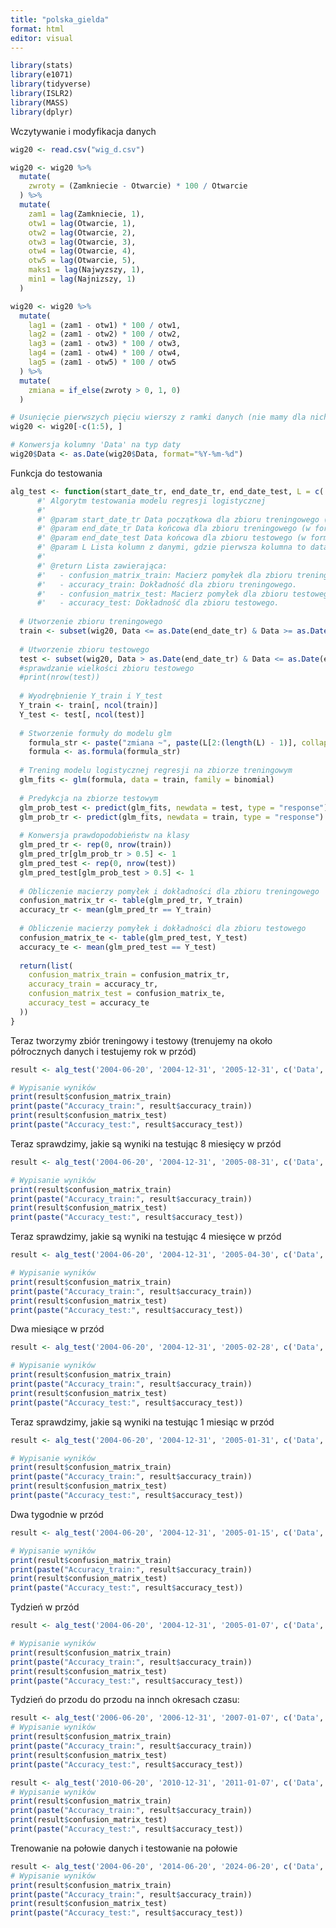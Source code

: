 ```yaml
---
title: "polska_gielda"
format: html
editor: visual
---
```


```r
library(stats)
library(e1071)
library(tidyverse)
library(ISLR2)
library(MASS)
library(dplyr)
```

Wczytywanie i modyfikacja danych

```r
wig20 <- read.csv("wig_d.csv")

wig20 <- wig20 %>%
  mutate(
    zwroty = (Zamkniecie - Otwarcie) * 100 / Otwarcie
  ) %>%
  mutate(
    zam1 = lag(Zamkniecie, 1), 
    otw1 = lag(Otwarcie, 1), 
    otw2 = lag(Otwarcie, 2), 
    otw3 = lag(Otwarcie, 3), 
    otw4 = lag(Otwarcie, 4), 
    otw5 = lag(Otwarcie, 5),
    maks1 = lag(Najwyzszy, 1),
    min1 = lag(Najnizszy, 1)
  )

wig20 <- wig20 %>%
  mutate(
    lag1 = (zam1 - otw1) * 100 / otw1,
    lag2 = (zam1 - otw2) * 100 / otw2,
    lag3 = (zam1 - otw3) * 100 / otw3,
    lag4 = (zam1 - otw4) * 100 / otw4,
    lag5 = (zam1 - otw5) * 100 / otw5
  ) %>%
  mutate(
    zmiana = if_else(zwroty > 0, 1, 0)
  )

# Usunięcie pierwszych pięciu wierszy z ramki danych (nie mamy dla nich wszystkich wartości zwrotów)
wig20 <- wig20[-c(1:5), ]

# Konwersja kolumny 'Data' na typ daty
wig20$Data <- as.Date(wig20$Data, format="%Y-%m-%d")
```

Funkcja do testowania

```r
alg_test <- function(start_date_tr, end_date_tr, end_date_test, L = c('Data', 'lag1', 'lag2', 'lag3', 'lag4', 'lag5', 'maks1', 'min1', 'zmiana')) {
      #' Algorytm testowania modelu regresji logistycznej
      #' 
      #' @param start_date_tr Data początkowa dla zbioru treningowego (w formacie "YYYY-MM-DD").
      #' @param end_date_tr Data końcowa dla zbioru treningowego (w formacie "YYYY-MM-DD").
      #' @param end_date_test Data końcowa dla zbioru testowego (w formacie "YYYY-MM-DD").
      #' @param L Lista kolumn z danymi, gdzie pierwsza kolumna to data, a ostatnia to zmiana (domyślnie c('Data', 'lag1', 'lag2', 'lag3', 'lag4', 'lag5', 'maks1', 'min1', 'zmiana')).
      #'
      #' @return Lista zawierająca:
      #'   - confusion_matrix_train: Macierz pomyłek dla zbioru treningowego.
      #'   - accuracy_train: Dokładność dla zbioru treningowego.
      #'   - confusion_matrix_test: Macierz pomyłek dla zbioru testowego.
      #'   - accuracy_test: Dokładność dla zbioru testowego.
      
  # Utworzenie zbioru treningowego
  train <- subset(wig20, Data <= as.Date(end_date_tr) & Data >= as.Date(start_date_tr), select = L)
  
  # Utworzenie zbioru testowego
  test <- subset(wig20, Data > as.Date(end_date_tr) & Data <= as.Date(end_date_test), select = L)
  #sprawdzanie wielkości zbioru testowego
  #print(nrow(test))
  
  # Wyodrębnienie Y_train i Y_test
  Y_train <- train[, ncol(train)]
  Y_test <- test[, ncol(test)]
  
  # Stworzenie formuły do modelu glm
    formula_str <- paste("zmiana ~", paste(L[2:(length(L) - 1)], collapse = " + "))
    formula <- as.formula(formula_str)
  
  # Trening modelu logistycznej regresji na zbiorze treningowym
  glm_fits <- glm(formula, data = train, family = binomial)
  
  # Predykcja na zbiorze testowym
  glm_prob_test <- predict(glm_fits, newdata = test, type = "response")
  glm_prob_tr <- predict(glm_fits, newdata = train, type = "response")
  
  # Konwersja prawdopodobieństw na klasy
  glm_pred_tr <- rep(0, nrow(train))
  glm_pred_tr[glm_prob_tr > 0.5] <- 1
  glm_pred_test <- rep(0, nrow(test))
  glm_pred_test[glm_prob_test > 0.5] <- 1
  
  # Obliczenie macierzy pomyłek i dokładności dla zbioru treningowego
  confusion_matrix_tr <- table(glm_pred_tr, Y_train)
  accuracy_tr <- mean(glm_pred_tr == Y_train)
  
  # Obliczenie macierzy pomyłek i dokładności dla zbioru testowego
  confusion_matrix_te <- table(glm_pred_test, Y_test)
  accuracy_te <- mean(glm_pred_test == Y_test)
  
  return(list(
    confusion_matrix_train = confusion_matrix_tr,
    accuracy_train = accuracy_tr,
    confusion_matrix_test = confusion_matrix_te,
    accuracy_test = accuracy_te
  ))
}
```

Teraz tworzymy zbiór treningowy i testowy (trenujemy na około półrocznych danych i testujemy rok w przód)

```r
result <- alg_test('2004-06-20', '2004-12-31', '2005-12-31', c('Data', 'lag1', 'lag2', 'lag3', 'lag4', 'maks1', 'min1', 'zmiana'))

# Wypisanie wyników
print(result$confusion_matrix_train)
print(paste("Accuracy_train:", result$accuracy_train))
print(result$confusion_matrix_test)
print(paste("Accuracy_test:", result$accuracy_test))

```

Teraz sprawdzimy, jakie są wyniki na testując 8 miesięcy w przód

```r
result <- alg_test('2004-06-20', '2004-12-31', '2005-08-31', c('Data', 'lag1', 'lag2', 'lag3', 'lag4', 'maks1', 'min1', 'zmiana'))

# Wypisanie wyników
print(result$confusion_matrix_train)
print(paste("Accuracy_train:", result$accuracy_train))
print(result$confusion_matrix_test)
print(paste("Accuracy_test:", result$accuracy_test))
```

Teraz sprawdzimy, jakie są wyniki na testując 4 miesięce w przód

```r
result <- alg_test('2004-06-20', '2004-12-31', '2005-04-30', c('Data', 'lag1', 'lag2', 'lag3', 'lag4', 'maks1', 'min1', 'zmiana'))

# Wypisanie wyników
print(result$confusion_matrix_train)
print(paste("Accuracy_train:", result$accuracy_train))
print(result$confusion_matrix_test)
print(paste("Accuracy_test:", result$accuracy_test))
```

Dwa miesiące w przód

```r
result <- alg_test('2004-06-20', '2004-12-31', '2005-02-28', c('Data', 'lag1', 'lag2', 'lag3', 'lag4', 'maks1', 'min1', 'zmiana'))

# Wypisanie wyników
print(result$confusion_matrix_train)
print(paste("Accuracy_train:", result$accuracy_train))
print(result$confusion_matrix_test)
print(paste("Accuracy_test:", result$accuracy_test))
```

Teraz sprawdzimy, jakie są wyniki na testując 1 miesiąc w przód

```r
result <- alg_test('2004-06-20', '2004-12-31', '2005-01-31', c('Data', 'lag1', 'lag2', 'lag3', 'lag4', 'maks1', 'min1', 'zmiana'))

# Wypisanie wyników
print(result$confusion_matrix_train)
print(paste("Accuracy_train:", result$accuracy_train))
print(result$confusion_matrix_test)
print(paste("Accuracy_test:", result$accuracy_test))
```

Dwa tygodnie w przód

```r
result <- alg_test('2004-06-20', '2004-12-31', '2005-01-15', c('Data', 'lag1', 'lag2', 'lag3', 'lag4', 'maks1', 'min1', 'zmiana'))

# Wypisanie wyników
print(result$confusion_matrix_train)
print(paste("Accuracy_train:", result$accuracy_train))
print(result$confusion_matrix_test)
print(paste("Accuracy_test:", result$accuracy_test))
```

Tydzień w przód

```r
result <- alg_test('2004-06-20', '2004-12-31', '2005-01-07', c('Data', 'lag1', 'lag2', 'lag3', 'lag4', 'maks1', 'min1', 'zmiana'))

# Wypisanie wyników
print(result$confusion_matrix_train)
print(paste("Accuracy_train:", result$accuracy_train))
print(result$confusion_matrix_test)
print(paste("Accuracy_test:", result$accuracy_test))
```

Tydzień do przodu do przodu na innch okresach czasu:

```r
result <- alg_test('2006-06-20', '2006-12-31', '2007-01-07', c('Data', 'lag1', 'lag2', 'lag3', 'lag4', 'maks1', 'min1', 'zmiana'))
# Wypisanie wyników
print(result$confusion_matrix_train)
print(paste("Accuracy_train:", result$accuracy_train))
print(result$confusion_matrix_test)
print(paste("Accuracy_test:", result$accuracy_test))
```

```r
result <- alg_test('2010-06-20', '2010-12-31', '2011-01-07', c('Data', 'lag1', 'lag2', 'lag3', 'lag4', 'maks1', 'min1', 'zmiana'))
# Wypisanie wyników
print(result$confusion_matrix_train)
print(paste("Accuracy_train:", result$accuracy_train))
print(result$confusion_matrix_test)
print(paste("Accuracy_test:", result$accuracy_test))
```

Trenowanie na połowie danych i testowanie na połowie

```r
result <- alg_test('2004-06-20', '2014-06-20', '2024-06-20', c('Data', 'lag1', 'lag2', 'lag3', 'lag4', 'maks1', 'min1', 'zmiana'))
# Wypisanie wyników
print(result$confusion_matrix_train)
print(paste("Accuracy_train:", result$accuracy_train))
print(result$confusion_matrix_test)
print(paste("Accuracy_test:", result$accuracy_test))
```
